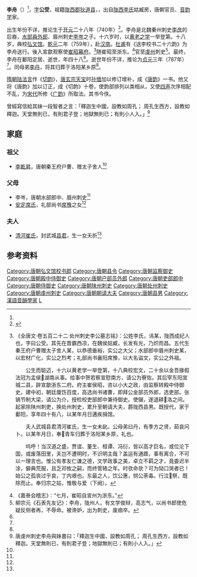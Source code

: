 {{Otheruses|other=名为李公受的其他人物|李公受}}
{{citation style}}
'''李舟'''（{{bd|740年||787年||}}）<ref name="a1"/>，[[表字|字]]'''公受'''，祖籍[[陇西郡|陇西郡]][[狄道县|狄道县]]，{{fact|或称[[陇州|陇州]]人}}，出自[[陇西李氏|陇西李氏]]姑臧房，唐朝官员、[[音韵学|音韵学]]家。

出生年份不详，推论生于[[开元|开元]]二十八年（740年）<ref name="a1">{{cite journal en
|quotes = 
|last = 
|first = 
|author = 严寅春
|coauthors = 
|date = 2006
|year = 
|month = 
|title = 《李舟年谱考略》
|journal = 西藏民族学院学报：哲学社会科学版
|volume = 
|issue = 2006年第5期
|pages = 
|publisher = 西藏民族学院
|location = 陕西省咸阳市
|issn = 1003-8388
|pmid = 
|doi = 
|bibcode = 
|oclc = 
|id = 
|url = http://www.cqvip.com/QK/85661X/200605/23136589.html
|language = Zh-hans
|format = 
|accessdate = 
|laysummary = 
|laysource = 
|laydate = 
|quote = 
|archive-date = 2021-03-11
|archive-url = https://web.archive.org/web/20210311223009/http://www.cqvip.com/QK/85661X/200605/23136589.html
|dead-url = no
}}</ref>。李舟是北魏秦州刺史[[李彦_(北魏)|李彦]]的后裔，[[水部|水部]][[員外郎|員外郎]]、眉州刺史[[李岑|李岑]]之子。十六岁时，以[[黄老之学|黄老之学]]一举登第。十八岁，典校[[弘文馆|弘文馆]]。[[乾元_(唐朝)|乾元]]二年（759年），赴[[汉南|汉南]]。[[杜甫|杜甫]]有《送李校书二十六韵》为李舟送行。後入宣歙观察使[[崔昭|崔昭]][[幕府_(中國)|幕府]]。<ref name="a2">《全唐文·卷五百二十二·处州刺史李公墓志铭》：公姓李氏，讳某，陇西成纪人也，字曰公受。其先在晋霸西凉，在魏侯姑臧，长发有光，乃炽而昌。五代生秦王府户曹赠太子舍人某，以恭德垂裕，实公之大父；水部郎中眉州刺史某，以宏材广化，实公之烈考；礼部尚书襄阳席豫，以大名谥文，实公之外祖。

　　公生而聪迈，十六以黄老学一举登第，十八典校宏文，二十余以金吾掾假法冠为孟侯湖南从事。给事中贺若察宣慰南方，请公为寮佐。其后宰东阳宣城二县，辟宣歙浙东二府。府主崔侯昭，咨以小大之政，由监察转殿中侍御史。建中初，朝廷厘饬百度，高选尚书诸曹，即拜公金部员外郎，选吏部。张镐节制大梁，请公为介，授检校吏部郎中兼待御史。使辍，遂退耕洛之间。起家除陕州刺吏，换处州刺史，累升至朝请大夫，爵陇西县男。既授代，家于鄱阳，享年四十有八，以某年月日遘疾捐馆。

　　夫人武城县君清河崔氏，生一女未龀。公母弟曰丹，有季方之贤，茹哀问卜。以某年月日，奉青车归葬于洛阳某乡原，礼也。

　　呜呼！当汉道之盛，贾谊、董生、桓谭、冯衍，皆以高才巨名，或位沦下国，或废落田里，夫岂不遭明时，不识明主哉？盖运有通踬，事有离合，不可以一理言也。惟公有孝友仁谦之德，文学政事之美，卓立不羁之才，竟委迟半涂，僻典荒服，且乏邓攸之嗣，而终管辂之年。时欤命欤？可为恸口哭者已！始公之孤丧过乎哀，丁内艰也。东最之人，饮公惠，悯公荼毒。行泣祭，既除而止。奉归宗之姑，惟敬与爱（下阙）。</ref>随崔昭至浙东。<ref>《嘉泰会稽志》：“七月，崔昭自宣州为浙东。”</ref>官至[[虔州|虔州]]刺史<ref>柳宗元《石表先友记》：李舟，陇州人，有文学俊辩，高志气，以尚书郎使危疑反侧者再，不辱命。被谗妒，出为刺史，废痼卒。</ref>。最终，李舟在鄱阳定居、逝世，年四十八<ref name="a2"/>。逝世年份不详，推论为[[貞元_(唐朝)|贞元]]三年（787年）<ref name="a1"/>。同母弟[[李丹|李丹]]，将其归葬于洛阳某乡原<ref name="a2"/>。

[[隋朝|隋朝]][[陆法言|陆法言]]作《[[切韵|切韵]]》，[[唐玄宗|唐玄宗]][[天宝_(唐朝)|天宝]]时[[孙愐|孙愐]]加以修订增补，成《[[唐韵|唐韵]]》一书。他又将《唐韵》加以订正，成《切韵》十卷，使韵部排列以类相从，又使[[四声|四声]]次序相配不乱，为[[宋代|宋代]]所修《[[广韵|广韵]]》所取法。其书今佚。

曾經寫信給其妹一段智者之言：「釋迦生中國，設教如周孔； 周孔生西方，設教如釋迦。天堂無則已，有則君子登；地獄無則已；有則小人入。」<ref>唐虔州刺史李舟與妹書曰：「釋迦生中國，設教如周孔； 周孔生西方，設教如釋迦。天堂無則已，有則君子登；地獄無則已；有則小人入。」</ref>

==家庭==
===祖父===
*[[李乾昇|李乾昇]]，唐朝秦王府户曹、赠太子舍人<ref name="a2"/>

===父母===
*李岑，唐朝水部郎中、眉州刺史<ref name="a2"/>
*[[安定席氏|安定席氏]]，礼部尚书[[席豫|席豫]]之女<ref name="a2"/>

===夫人===
*[[清河崔氏|清河崔氏]]，封武城[[县君|县君]]，生一女夭折<ref name="a2"/>

== 参考资料 ==
{{reflist}}

[[Category:唐朝弘文馆校书郎|Category:唐朝弘文馆校书郎]]
[[Category:唐朝县令|Category:唐朝县令]]
[[Category:唐朝监察御史|Category:唐朝监察御史]]
[[Category:唐朝殿中侍御史|Category:唐朝殿中侍御史]]
[[Category:唐朝户部员外郎|Category:唐朝户部员外郎]]
[[Category:唐朝吏部郎中|Category:唐朝吏部郎中]]
[[Category:唐朝侍御史|Category:唐朝侍御史]]
[[Category:唐朝陕州刺史|Category:唐朝陕州刺史]]
[[Category:唐朝处州刺史|Category:唐朝处州刺史]]
[[Category:唐朝虔州刺史|Category:唐朝虔州刺史]]
[[Category:唐朝朝请大夫|Category:唐朝朝请大夫]]
[[Category:唐朝县男|Category:唐朝县男]]
[[Category:漢語音韻學家|Category:漢語音韻學家]]
[[Category:陇西李氏|L]]